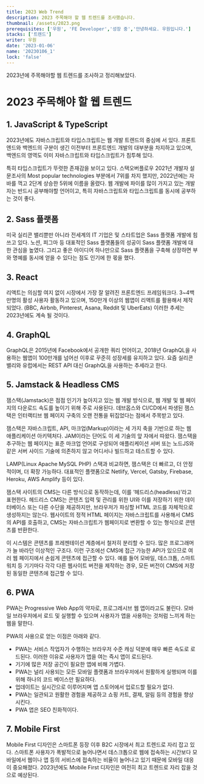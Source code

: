 ```yaml
---
title: 2023 Web Trend
description: 2023 주목해야 할 웹 트렌드를 조사했습니다.
thumbnail: /assets/2023.png
prerequisites: ['우원', 'FE Developer','성장 중','안녕하세요. 우원입니다.']
stacks: ['트렌드']
writer: 우원
date: '2023-01-06'
name: '20230106_1' 
lock: 'false'
---
```


2023년에 주목해야할 웹 트렌드를 조사하고 정리해보았다.

# 2023 주목해야 할 웹 트렌드

## 1. JavaScript & TypeScript

2023년에도 자바스크립트와 타입스크립트는 웹 개발 트렌드의 중심에 서 있다.
프론트엔드와 백엔드의 구분이 생긴 이전부터 프론트엔드 개발의 대부분을 차지하고 있으며, 
백엔드의 영역도 이미 자바스크립트와 타입스크립트가 침투해 있다.

특히 타입스크립트가 뚜렷한 존재감을 보이고 있다.
스택오버플로우 2021년 개발자 설문조사의 Most popular technologies 부분에서 7위를 차지 했지만,
2022년에는 자바를 꺽고 2단계 상승한 5위에 이름을 올렸다.
웹 개발에 파이를 많이 가지고 있는 개발자는 반드시 공부해야할 언어이고,
특히 자바스크립트와 타입스크립트를 동시에 공부하는 것이 좋다.

## 2. Sass 플랫폼

미국 실리콘 밸리뿐만 아니라 전세계의 IT 기업은 및 스타트업은 Sass 플랫폼 개발에 힘쓰고 있다.
노션, 피그마 등 대표적인 Sass 플랫폼들의 성공이 Sass 플랫폼 개발에 대한 관심을 높였다.
그리고 좋은 아이디어 하나만으로 Sass 플랫폼을 구축해 상장하면 부와 명예를 동시에 얻을 수 있다는 점도 인기에 한 몫을 했다.

## 3. React

리액트는 의심할 여지 없이 시장에서 가장 잘 알려진 프론트엔드 프레임워크다.
3~4백만명의 활성 사용자 활동하고 있으며, 150만개 이상의 웹앱이 리액트를 활용해서 제작되었다.
(BBC, Airbnb, Pinterest, Asana, Reddit 및 UberEats)
이러한 추세는 2023년에도 계속 될 것이다.

## 4. GraphQL

GraphQL은 2015년에 Facebook에서 공개한 쿼리 언어이고,
2018년 GraphQL을 사용하는 웹앱이 100만개를 넘어선 이후로 꾸준히 성장세를 유지하고 있다.
요즘 실리콘 밸리와 유럽에서는 REST API 대신 GraphQL을 사용하는 추세라고 한다.

## 5. Jamstack & Headless CMS

잼스택(Jamstack)은 점점 인기가 높아지고 있는 웹 개발 방식으로, 웹 개발 및 웹 페이지의 다운로드 속도를 높이기 위해 주로 사용된다.
데브옵스와 CI/CD에서 파생된 잼스택은 인터랙티브 웹 페이지 구축의 오랜 전통을 뒤집었다는 점에서 주목받고 있다.

잼스택은 자바스크립트, API, 마크업(Markup)이라는 세 가지 축을 기반으로 하는 웹 애플리케이션 아키텍처다. 
JAM이라는 단어도 이 세 기술의 앞 자에서 따왔다. 
잼스택을 추구하는 웹 페이지는 표준 마크업 언어로 구성되어
애플리케이션 서버 또는 노드JS와 같은 서버 사이드 기술에 의존하지 않고 어디서나 빌드하고 테스트할 수 있다. 

LAMP(Linux Apache MySQL PHP) 스택과 비교하면, 잼스택은 더 빠르고, 더 안정적이며, 더 확장 가능하다.
대표적인 플랫폼으로 Netlify, Vercel, Gatsby, Firebase, Heroku, AWS Amplify 등이 있다.

잼스택 사이트의 CMS는 다른 방식으로 동작하는데, 
이를 ‘헤드리스(headless)’라고 표현한다. 
헤드리스 CMS는 콘텐츠 입력 및 관리를 위한 UI와 이를 저장하기 위한 데이터베이스 또는 다른 수단을 제공하지만, 
브라우저가 파싱할 HTML 코드를 자체적으로 생성하지는 않는다. 
웹사이트의 정적 HTML 페이지는 자바스크립트를 사용해서 CMS의 API를 호출하고, 
CMS는 자바스크립트가 웹페이지로 변환할 수 있는 형식으로 콘텐츠를 반환한다.

이 시스템은 콘텐츠를 프레젠테이션 계층에서 철저히 분리할 수 있다. 
많은 프로그래머가 늘 바라던 이상적인 구조다. 
이런 구조에선 CMS에 접근 가능한 API가 있으므로 여러 웹 페이지에서 손쉽게 콘텐츠에 접근할 수 있다. 예를 들어 모바일, 데스크톱, 스마트워치 등 기기마다 각각 다른 웹사이트 버전을 제작하는 경우, 
모든 버전이 CMS에 저장된 동일한 콘텐츠에 접근할 수 있다.

## 6. PWA

PWA는 Progressive Web App의 약자로,
프로그레시브 웹 앱이라고도 불린다.
모바일 브라우저에서 로드 및 실행할 수 있으며 사용자가 앱을 사용하는 것처럼 느끼게 하는 웹을 말한다.

PWA의 사용으로 얻는 이점은 아래와 같다.
- PWA는 서비스 작업자가 수행하는 브라우저 수준 캐싱 덕분에 매우 빠른 속도로 로드된다. 이러한 이유로 사용자가 앱을 여는 즉시 앱이 로드된다.
- 기기에 많은 저장 공간이 필요한 앱에 비해 가볍다.
- PWA는 널리 사용되는 모든 모바일 플랫폼과 브라우저에서 원활하게 실행되며 이를 위해 하나의 코드 베이스만 필요하다.
- 업데이트는 실시간으로 이루어지며 앱 스토어에서 업로드할 필요가 없다.
- PWA는 일관되고 원활한 경험을 제공하고 쇼핑 카트, 결제, 알림 등의 경험을 향상시킨다.
- PWA 앱은 SEO 친화적이다.

## 7. Mobile First

Mobile First 디자인은 스마트폰 등장 이후 B2C 시장에서 최고 트렌드로 자리 잡고 있다.
스마트폰 사용자가 폭발적으로 늘어나면서 데스크톱으로 웹에 접속하는 시간보다 모바일에서 웹이나
앱 등의 서비스에 접속하는 비율이 늘어나고 있기 때문에 모바일 대응이 중요해졌다.
2023년에도 Mobile First 디자인은 여전히 최고 트렌드로 자리 잡을 것으로 예상된다.